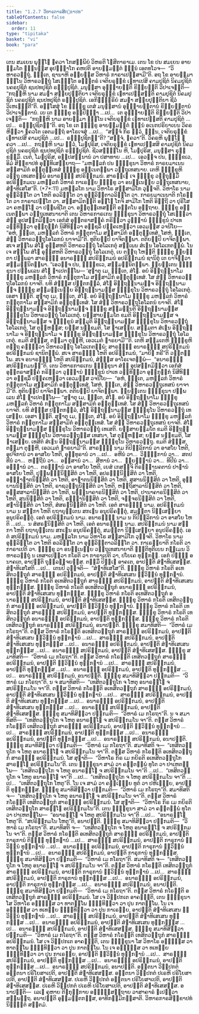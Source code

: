 ```yaml
---
title: "1.2.7 ວິຫາຣກາຣສິກ຺ຂາປທ"
tableOfContents: false
sidebar:
  order: 11
type: "tipitaka"
basket: "vi"
book: "para"
---
```



<DynamicBreadcrumb />

<Division number="365" book="para">

<Paragraph number="1512" book="para">
ເຕນ ສມເຍນ ພຸທ຺ໂຘ ຠຄວາ ໂກສມ຺ພິຍໍ ວິຫຣຕິ ໂຆສິຕາຣາເມ. ເຕນ ໂຂ ປນ ສມເຍນ ອາຍສ຺ມໂຕ ຉນ຺ນສ຺ສ ອຸປຏ຺ຐາໂກ ຄຫປຕິ ອາຍສ຺ມນ຺ຕໍ ຉນ຺ນໍ ເອຕທໂວຈ—  “ວິຫາຣວຕ຺ຖຸໍ, ຠນ຺ເຕ, ຊານາຫິ ອຍ຺ຍສ຺ສ ວິຫາຣໍ ກາຣາເປສ຺ສາມີ”ຕິ. ອຖ ໂຂ ອາຍສ຺ມາ ຉນ຺ໂນ ວິຫາຣວຕ຺ຖຸໍ ໂສເຘນ຺ໂຕ ອຎ຺ຎຕຣໍ ເຈຕິຍຣຸກ຺ຂໍ ເຉທາເປສິ ຄາມປູຊິຕໍ ນິຄມປູຊິຕໍ ນຄຣປູຊິຕໍ ຊນປທປູຊິຕໍ ຣຏ຺ຐປູຊິຕໍ. ມນຸສ຺ສາ ອຸຊ຺ຌາຍນ຺ຕິ ຂິຍ຺ຍນ຺ຕິ ວິປາເຈນ຺ຕິ—  “ກຖຎ຺ຫິ ນາມ ສມຓາ ສກ຺ຍປຸຕ຺ຕິຍາ ເຈຕິຍຣຸກ຺ຂໍ ເຉທາເປສ຺ສນ຺ຕິ ຄາມປູຊິຕໍ ນິຄມປູຊິຕໍ ນຄຣປູຊິຕໍ ຊນປທປູຊິຕໍ ຣຏ຺ຐປູຊິຕໍ. ເອກິນ຺ທ຺ຣິຍໍ ສມຓາ ສກ຺ຍປຸຕ຺ຕິຍາ ຊີວໍ ວິເຫເຐນ຺ຕີ”ຕິ.
</Paragraph>

<Paragraph number="1513" book="para">
ອສ຺ໂສສຸໍ ໂຂ ຠິກ຺ຂູ ເຕສໍ ມນຸສ຺ສານໍ ອຸຊ຺ຌາຍນ຺ຕານໍ ຂິຍ຺ຍນ຺ຕານໍ ວິປາເຈນ຺ຕານໍ. ເຍ ເຕ ຠິກ຺ຂູ ອປ຺ປິຈ຺ຉາ …ເປ…  ເຕ ອຸຊ຺ຌາຍນ຺ຕິ ຂິຍ຺ຍນ຺ຕິ ວິປາເຈນ຺ຕິ—  “ກຖຎ຺ຫິ ນາມ ອາຍສ຺ມາ ຉນ຺ໂນ ເຈຕິຍຣຸກ຺ຂໍ ເຉທາເປສ຺ສຕິ ຄາມປູຊິຕໍ …ເປ…  ຣຏ຺ຐປູຊິຕນ຺”ຕິ.
</Paragraph>

<Paragraph number="1514" book="para">
ອຖ ໂຂ ເຕ ຠິກ຺ຂູ ອາຍສ຺ມນ຺ຕໍ ຉນ຺ນໍ ອເນກປຣິຍາເຍນ ວິຄຣຫິຕ຺ວາ ຠຄວໂຕ ເອຕມຕ຺ຖໍ ອາໂຣເຈສຸໍ …ເປ…  “ສຈ຺ຈໍ ກິຣ ຕ຺ວໍ, ຉນ຺ນ, ເຈຕິຍຣຸກ຺ຂໍ ເຉທາເປສິ ຄາມປູຊິຕໍ …ເປ…  ຣຏ຺ຐປູຊິຕນ຺”ຕິ? “ສຈ຺ຈໍ, ຠຄວາ”ຕິ. ວິຄຣຫິ ພຸທ຺ໂຘ ຠຄວາ …ເປ…  ກຖຎ຺ຫິ ນາມ ຕ຺ວໍ, ໂມຆປຸຣິສ, ເຈຕິຍຣຸກ຺ຂໍ ເຉທາເປສ຺ສສິ ຄາມປູຊິຕໍ ນິຄມປູຊິຕໍ ນຄຣປູຊິຕໍ ຊນປທປູຊິຕໍ ຣຏ຺ຐປູຊິຕໍ. ຊີວສຎ຺ຎິໂນ ຫິ, ໂມຆປຸຣິສ, ມນຸສ຺ສາ ຣຸກ຺ຂສ຺ມິໍ. ເນຕໍ, ໂມຆປຸຣິສ, ອປ຺ປສນ຺ນານໍ ວາ ປສາທາຍ …ເປ…  ເອວຎ຺ຈ ປນ, ຠິກ຺ຂເວ, ອິມໍ ສິກ຺ຂາປທໍ ອຸທ຺ທິເສຍ຺ຍາຖ—
</Paragraph>

</Division>
<Division number="366" book="para">

<Paragraph number="1515" book="para">
<Emphasis>“ມຫລ຺ລກໍ ປນ ຠິກ຺ຂຸນາ ວິຫາຣໍ ກາຣຍມາເນນ ສສ຺ສາມິກໍ ອຕ຺ຕຸທ຺ເທສໍ ຠິກ຺ຂູ ອຠິເນຕພ຺ພາ ວຕ຺ຖຸເທສນາຍ. ເຕຫິ ຠິກ຺ຂູຫິ ວຕ຺ຖຸ ເທເສຕພ຺ພໍ ອນາຣມ຺ຠໍ ສປຣິກ຺ກມນໍ. ສາຣມ຺ເຠ ເຈ ຠິກ຺ຂຸ ວຕ຺ຖຸສ຺ມິໍ ອປຣິກ຺ກມເນ ມຫລ຺ລກໍ ວິຫາຣໍ ກາເຣຍ຺ຍ ຠິກ຺ຂູ ວາ ອນຠິເນຍ຺ຍ ວຕ຺ຖຸເທສນາຍ, ສໍຆາທິເສໂສ”</Emphasis>ຕິ. (*7*:<Emphasis>11</Emphasis>)
</Paragraph>

</Division>
<Division number="367" book="para">

<Paragraph number="1516" book="para">
<Emphasis>ມຫລ຺ລໂກ</Emphasis> ນາມ ວິຫາໂຣ ສສ຺ສາມິໂກ ວຸຈ຺ຈຕິ.
</Paragraph>

<Paragraph number="1517" book="para">
<Emphasis>ວິຫາໂຣ</Emphasis> ນາມ ອຸລ຺ລິຕ຺ໂຕ ວາ ໂຫຕິ ອວລິຕ຺ໂຕ ວາ ອຸລ຺ລິຕ຺ຕາວລິຕ຺ໂຕ ວາ.
</Paragraph>

<Paragraph number="1518" book="para">
<Emphasis>ກາຣຍມາເນນາ</Emphasis>ຕິ ກໂຣນ຺ໂຕ ວາ ກາຣາເປນ຺ໂຕ ວາ.
</Paragraph>

<Paragraph number="1519" book="para">
<Emphasis>ສສ຺ສາມິກນ຺</Emphasis>ຕິ ອຎ຺ໂຎ ໂກຈິ ສາມິໂກ ໂຫຕິ ອິຕ຺ຖີ ວາ ປຸຣິໂສ ວາ ຄຫຏ຺ໂຐ ວາ ປພ຺ພຊິໂຕ ວາ.
</Paragraph>

<Paragraph number="1520" book="para">
<Emphasis>ອຕ຺ຕຸທ຺ເທສນ຺</Emphasis>ຕິ ອຕ຺ຕໂນ ອຕ຺ຖາຍ.
</Paragraph>

<Paragraph number="1521" book="para">
<Emphasis>ຠິກ຺ຂູ ອຠິເນຕພ຺ພາ ວຕ຺ຖຸເທສນາຍາ</Emphasis>ຕິ ເຕນ ວິຫາຣກາຣເກນ ຠິກ຺ຂຸນາ ວິຫາຣວຕ຺ຖຸໍ ໂສເຘຕ຺ວາ ສໍຆໍ ອຸປສງ຺ກມິຕ຺ວາ ເອກໍສໍ ອຸຕ຺ຕຣາສງ຺ຄໍ ກຣິຕ຺ວາ ວຸຑ຺ຒານໍ ຠິກ຺ຂູນໍ ປາເທ ວນ຺ທິຕ຺ວາ ອຸກ຺ກຸຏິກໍ ນິສີທິຕ຺ວາ ອຎ຺ຊລິໍ ປຄ຺ຄເຫຕ຺ວາ ເອວມສ຺ສ ວຈນີໂຍ—  “ອຫໍ, ຠນ຺ເຕ, ມຫລ຺ລກໍ ວິຫາຣໍ ກຕ຺ຕຸກາໂມ ສສ຺ສາມິກໍ ອຕ຺ຕຸທ຺ເທສໍ. ໂສຫໍ, ຠນ຺ເຕ, ສໍຆໍ ວິຫາຣວຕ຺ຖຸໂອໂລກນໍ ຍາຈາມີ”ຕິ. ທຸຕິຍມ຺ປິ ຍາຈິຕພ຺ພາ. ຕຕິຍມ຺ປິ ຍາຈິຕພ຺ພາ. ສເຈ ສພ຺ໂພ ສໍໂຆ ອຸສ຺ສຫຕິ ວິຫາຣວຕ຺ຖຸໍ ໂອໂລເກຕຸໍ ສພ຺ເພນ ສໍເຆນ ໂອໂລເກຕພ຺ພໍ. ໂນ ເຈ ສພ຺ໂພ ສໍໂຆ ອຸສ຺ສຫຕິ ວິຫາຣວຕ຺ຖຸໍ ໂອໂລເກຕຸໍ, ເຍ ຕຕ຺ຖ ໂຫນ຺ຕິ ຠິກ຺ຂູ ພ຺ຍຕ຺ຕາ ປຏິພລາ ສາຣມ຺ຠໍ ອນາຣມ຺ຠໍ ສປຣິກ຺ກມນໍ ອປຣິກ຺ກມນໍ ຊານິຕຸໍ ເຕ ຍາຈິຕ຺ວາ ສມ຺ມນ຺ນິຕພ຺ພາ. “ເອວຎ຺ຈ ປນ, ຠິກ຺ຂເວ, ສມ຺ມນ຺ນິຕພ຺ພາ. ພ຺ຍຕ຺ເຕນ ຠິກ຺ຂຸນາ ປຏິພເລນ ສໍໂຆ ຎາເປຕພ຺ໂພ—
</Paragraph>

</Division>
<Division number="368" book="para">

<Paragraph number="1522" book="para">
‘ສຸຓາຕຸ ເມ, ຠນ຺ເຕ, ສໍໂຆ. ອຍໍ ອິຕ຺ຖນ຺ນາໂມ ຠິກ຺ຂຸ ມຫລ຺ລກໍ ວິຫາຣໍ ກຕ຺ຕຸກາໂມ ສສ຺ສາມິກໍ ອຕ຺ຕຸທ຺ເທສໍ. ໂສ ສໍຆໍ ວິຫາຣວຕ຺ຖຸໂອໂລກນໍ ຍາຈຕິ. ຍທິ ສໍຆສ຺ສ ປຕ຺ຕກລ຺ລໍ, ສໍໂຆ ອິຕ຺ຖນ຺ນາມຎ຺ຈ ອິຕ຺ຖນ຺ນາມຎ຺ຈ ຠິກ຺ຂູ ສມ຺ມນ຺ເນຍ຺ຍ ອິຕ຺ຖນ຺ນາມສ຺ສ ຠິກ຺ຂຸໂນ ວິຫາຣວຕ຺ຖຸໍ ໂອໂລເກຕຸໍ. ເອສາ ຎຕ຺ຕິ.
</Paragraph>

<Paragraph number="1523" book="para">
ສຸຓາຕຸ ເມ, ຠນ຺ເຕ, ສໍໂຆ. ອຍໍ ອິຕ຺ຖນ຺ນາໂມ ຠິກ຺ຂຸ ມຫລ຺ລກໍ ວິຫາຣໍ ກຕ຺ຕຸກາໂມ ສສ຺ສາມິກໍ ອຕ຺ຕຸທ຺ເທສໍ. ໂສ ສໍຆໍ ວິຫາຣວຕ຺ຖຸໂອໂລກນໍ ຍາຈຕິ. ສໍໂຆ ອິຕ຺ຖນ຺ນາມຎ຺ຈ ອິຕ຺ຖນ຺ນາມຎ຺ຈ ຠິກ຺ຂູ ສມ຺ມນ຺ນຕິ ອິຕ຺ຖນ຺ນາມສ຺ສ ຠິກ຺ຂຸໂນ ວິຫາຣວຕ຺ຖຸໍ ໂອໂລເກຕຸໍ. ຍສ຺ສາຍສ຺ມໂຕ ຂມຕິ ອິຕ຺ຖນ຺ນາມສ຺ສ ຈ ອິຕ຺ຖນ຺ນາມສ຺ສ ຈ ຠິກ຺ຂູນໍ ສມ຺ມຸຕິ ອິຕ຺ຖນ຺ນາມສ຺ສ ຠິກ຺ຂຸໂນ ວິຫາຣວຕ຺ຖຸໍ ໂອໂລເກຕຸໍ, ໂສ ຕຸຓ຺ຫສ຺ສ; ຍສ຺ສ ນກ຺ຂມຕິ, ໂສ ຠາເສຍ຺ຍ.
</Paragraph>

<Paragraph number="1524" book="para">
ສມ຺ມຕາ ສໍເຆນ ອິຕ຺ຖນ຺ນາໂມ ຈ ອິຕ຺ຖນ຺ນາໂມ ຈ ຠິກ຺ຂູ ອິຕ຺ຖນ຺ນາມສ຺ສ ຠິກ຺ຂຸໂນ ວິຫາຣວຕ຺ຖຸໍ ໂອໂລເກຕຸໍ. ຂມຕິ ສໍຆສ຺ສ, ຕສ຺ມາ ຕຸຓ຺ຫີ, ເອວເມຕໍ ຘາຣຍາມີ’”ຕິ.
</Paragraph>

</Division>
<Division number="369" book="para">

<Paragraph number="1525" book="para">
ເຕຫິ ສມ຺ມເຕຫິ ຠິກ຺ຂູຫິ ຕຕ຺ຖ ຄນ຺ຕ຺ວາ ວິຫາຣວຕ຺ຖຸ ໂອໂລເກຕພ຺ພໍ; ສາຣມ຺ຠໍ ອນາຣມ຺ຠໍ ສປຣິກ຺ກມນໍ ອປຣິກ຺ກມນໍ ຊານິຕພ຺ພໍ. ສເຈ ສາຣມ຺ຠໍ ໂຫຕິ ອປຣິກ຺ກມນໍ, “ມາຍິຘ ກຣີ”ຕິ ວຕ຺ຕພ຺ໂພ. ສເຈ ອນາຣມ຺ຠໍ ໂຫຕິ ສປຣິກ຺ກມນໍ, ສໍຆສ຺ສ ອາໂຣເຈຕພ຺ພໍ—  “ອນາຣມ຺ຠໍ ສປຣິກ຺ກມນນ຺”ຕິ. ເຕນ ວິຫາຣກາຣເກນ ຠິກ຺ຂຸນາ ສໍຆໍ ອຸປສງ຺ກມິຕ຺ວາ ເອກໍສໍ ອຸຕ຺ຕຣາສງ຺ຄໍ ກຣິຕ຺ວາ ວຸຑ຺ຒານໍ ຠິກ຺ຂູນໍ ປາເທ ວນ຺ທິຕ຺ວາ ອຸກ຺ກຸຏິກໍ ນິສີທິຕ຺ວາ ອຎ຺ຊລິໍ ປຄ຺ຄເຫຕ຺ວາ ເອວມສ຺ສ ວຈນີໂຍ—  “ອຫໍ, ຠນ຺ເຕ, ມຫລ຺ລກໍ ວິຫາຣໍ ກຕ຺ຕຸກາໂມ ສສ຺ສາມິກໍ ອຕ຺ຕຸທ຺ເທສໍ. ໂສຫໍ, ຠນ຺ເຕ, ສໍຆໍ ວິຫາຣວຕ຺ຖຸເທສນໍ ຍາຈາມີ”ຕິ. ທຸຕິຍມ຺ປິ ຍາຈິຕພ຺ພາ. ຕຕິຍມ຺ປິ ຍາຈິຕພ຺ພາ. ພ຺ຍຕ຺ເຕນ ຠິກ຺ຂຸນາ ປຏິພເລນ ສໍໂຆ ຎາເປຕພ຺ໂພ—
</Paragraph>

</Division>
<Division number="370" book="para">

<Paragraph number="1526" book="para">
“ສຸຓາຕຸ ເມ, ຠນ຺ເຕ, ສໍໂຆ. ອຍໍ ອິຕ຺ຖນ຺ນາໂມ ຠິກ຺ຂຸ ມຫລ຺ລກໍ ວິຫາຣໍ ກຕ຺ຕຸກາໂມ ສສ຺ສາມິກໍ ອຕ຺ຕຸທ຺ເທສໍ. ໂສ ສໍຆໍ ວິຫາຣວຕ຺ຖຸເທສນໍ ຍາຈຕິ. ຍທິ ສໍຆສ຺ສ ປຕ຺ຕກລ຺ລໍ, ສໍໂຆ ອິຕ຺ຖນ຺ນາມສ຺ສ ຠິກ຺ຂຸໂນ ວິຫາຣວຕ຺ຖຸໍ ເທເສຍ຺ຍ. ເອສາ ຎຕ຺ຕິ.
</Paragraph>

<Paragraph number="1527" book="para">
ສຸຓາຕຸ ເມ, ຠນ຺ເຕ, ສໍໂຆ. ອຍໍ ອິຕ຺ຖນ຺ນາໂມ ຠິກ຺ຂຸ ມຫລ຺ລກໍ ວິຫາຣໍ ກຕ຺ຕຸກາໂມ ສສ຺ສາມິກໍ ອຕ຺ຕຸທ຺ເທສໍ. ໂສ ສໍຆໍ ວິຫາຣວຕ຺ຖຸເທສນໍ ຍາຈຕິ. ສໍໂຆ ອິຕ຺ຖນ຺ນາມສ຺ສ ຠິກ຺ຂຸໂນ ວິຫາຣວຕ຺ຖຸໍ ເທເສຕິ. ຍສ຺ສາຍສ຺ມໂຕ ຂມຕິ ອິຕ຺ຖນ຺ນາມສ຺ສ ຠິກ຺ຂຸໂນ ວິຫາຣວຕ຺ຖຸສ຺ສ ເທສນາ, ໂສ ຕຸຓ຺ຫສ຺ສ; ຍສ຺ສ ນກ຺ຂມຕິ, ໂສ ຠາເສຍ຺ຍ.
</Paragraph>

<Paragraph number="1528" book="para">
ເທສິຕໍ ສໍເຆນ ອິຕ຺ຖນ຺ນາມສ຺ສ ຠິກ຺ຂຸໂນ ວິຫາຣວຕ຺ຖຸ. ຂມຕິ ສໍຆສ຺ສ, ຕສ຺ມາ ຕຸຓ຺ຫີ, ເອວເມຕໍ ຘາຣຍາມີ”ຕິ.
</Paragraph>

</Division>
<Division number="371" book="para">

<Paragraph number="1529" book="para">
<Emphasis>ສາຣມ຺ຠໍ</Emphasis> ນາມ ກິປິລ຺ລິການໍ ວາ ອາສໂຍ ໂຫຕິ, ອຸປຈິການໍ ວາ ອາສໂຍ ໂຫຕິ, ອຸນ຺ທູຣານໍ ວາ …ເປ…  ອຫີນໍ ວາ…  ວິຈ຺ຉິການໍ ວາ…  ສຕປທີນໍ ວາ…  ຫຕ຺ຖີນໍ ວາ…  ອສ຺ສານໍ ວາ…  ສີຫານໍ ວາ…  ພ຺ຍຄ຺ຆານໍ ວາ…  ທີປີນໍ ວາ…  ອຈ຺ຉານໍ ວາ…  ຕຣຈ຺ຉານໍ ວາ ອາສໂຍ ໂຫຕິ, ເຍສໍ ເກສຎ຺ຈິ ຕິຣຈ຺ຉານຄຕານໍ ປາຓານໍ ອາສໂຍ ໂຫຕິ, ປຸພ຺ພຓ຺ຓນິສ຺ສິຕໍ ວາ ໂຫຕິ, ອປຣຓ຺ຓນິສ຺ສິຕໍ ວາ ໂຫຕິ, ອພ຺ຠາຆາຕນິສ຺ສິຕໍ ວາ ໂຫຕິ, ອາຆາຕນນິສ຺ສິຕໍ ວາ ໂຫຕິ, ສຸສານນິສ຺ສິຕໍ ວາ ໂຫຕິ, ອຸຍ຺ຍານນິສ຺ສິຕໍ ວາ ໂຫຕິ, ຣາຊວຕ຺ຖຸນິສ຺ສິຕໍ ວາ ໂຫຕິ, ຫຕ຺ຖິສາລານິສ຺ສິຕໍ ວາ ໂຫຕິ, ອສ຺ສສາລານິສ຺ສິຕໍ ວາ ໂຫຕິ, ພນ຺ຘນາຄາຣນິສ຺ສິຕໍ ວາ ໂຫຕິ, ປານາຄາຣນິສ຺ສິຕໍ ວາ ໂຫຕິ, ສູນນິສ຺ສິຕໍ ວາ ໂຫຕິ, ຣຈ຺ຉານິສ຺ສິຕໍ ວາ ໂຫຕິ, ຈຈ຺ຈຣນິສ຺ສິຕໍ ວາ ໂຫຕິ, ສຠານິສ຺ສິຕໍ ວາ ໂຫຕິ, ສໍສຣຓນິສ຺ສິຕໍ ວາ ໂຫຕິ. ເອຕໍ ສາຣມ຺ຠໍ ນາມ.
</Paragraph>

<Paragraph number="1530" book="para">
<Emphasis>ອປຣິກ຺ກມນໍ</Emphasis> ນາມ ນ ສກ຺ກາ ໂຫຕິ ຍຖາຍຸຕ຺ເຕນ ສກເຏນ ອນຸປຣິຄນ຺ຕຸໍ, ສມນ຺ຕາ ນິສ຺ເສຓິຍາ ອນຸປຣິຄນ຺ຕຸໍ. ເອຕໍ ອປຣິກ຺ກມນໍ ນາມ.
</Paragraph>

<Paragraph number="1531" book="para">
<Emphasis>ອນາຣມ຺ຠໍ</Emphasis> ນາມ ນ ກິປິລ຺ລິການໍ ວາ ອາສໂຍ ໂຫຕິ …ເປ…  ນ ສໍສຣຓນິສ຺ສິຕໍ ວາ ໂຫຕິ. ເອຕໍ ອນາຣມ຺ຠໍ ນາມ.
</Paragraph>

<Paragraph number="1532" book="para">
<Emphasis>ສປຣິກ຺ກມນໍ</Emphasis> ນາມ ສກ຺ກາ ໂຫຕິ ຍຖາຍຸຕ຺ເຕນ ສກເຏນ ອນຸປຣິຄນ຺ຕຸໍ, ສມນ຺ຕາ ນິສ຺ເສຓິຍາ ອນຸປຣິຄນ຺ຕຸໍ. ເອຕໍ ສປຣິກ຺ກມນໍ ນາມ.
</Paragraph>

<Paragraph number="1533" book="para">
<Emphasis>ມຫລ຺ລໂກ</Emphasis> ນາມ ວິຫາໂຣ ສສ຺ສາມິໂກ ວຸຈ຺ຈຕິ.
</Paragraph>

<Paragraph number="1534" book="para">
<Emphasis>ວິຫາໂຣ</Emphasis> ນາມ ອຸລ຺ລິຕ຺ໂຕ ວາ ໂຫຕິ ອວລິຕ຺ໂຕ ວາ ອຸລ຺ລິຕ຺ຕາວລິຕ຺ໂຕ ວາ.
</Paragraph>

<Paragraph number="1535" book="para">
<Emphasis>ກາເຣຍ຺ຍາ</Emphasis>ຕິ ກໂຣຕິ ວາ ກາຣາເປຕິ ວາ.
</Paragraph>

<Paragraph number="1536" book="para">
<Emphasis>ຠິກ຺ຂູ ວາ ອນຠິເນຍ຺ຍ ວຕ຺ຖຸເທສນາຍາ</Emphasis>ຕິ ຎຕ຺ຕິທຸຕິເຍນ ກມ຺ເມນ ວິຫາຣວຕ຺ຖຸໍ ນ ເທສາເປຕ຺ວາ ກໂຣຕິ ວາ ກາຣາເປຕິ ວາ, ປໂຍເຄ ທຸກ຺ກຏໍ. ເອກໍ ປິຓ຺ຑໍ ອນາຄເຕ, ອາປຕ຺ຕິ ຖຸລ຺ລຈ຺ຈຍສ຺ສ. ຕສ຺ມິໍ ປິຓ຺ເຑ ອາຄເຕ, ອາປຕ຺ຕິ ສໍຆາທິເສສສ຺ສ.
</Paragraph>

<Paragraph number="1537" book="para">
<Emphasis>ສໍຆາທິເສໂສ</Emphasis>ຕິ …ເປ…  ເຕນປິ ວຸຈ຺ຈຕິ—  “ສໍຆາທິເສໂສ”ຕິ.
</Paragraph>

</Division>
<Division number="372" book="para">

<Paragraph number="1538" book="para">
ຠິກ຺ຂຸ ວິຫາຣໍ ກໂຣຕິ ອເທສິຕວຕ຺ຖຸກໍ ສາຣມ຺ຠໍ ອປຣິກ຺ກມນໍ, ອາປຕ຺ຕິ ສໍຆາທິເສເສນ ທ຺ວິນ຺ນໍ ທຸກ຺ກຏານໍ. ຠິກ຺ຂຸ ວິຫາຣໍ ກໂຣຕິ ອເທສິຕວຕ຺ຖຸກໍ ສາຣມ຺ຠໍ ສປຣິກ຺ກມນໍ, ອາປຕ຺ຕິ ສໍຆາທິເສເສນ ທຸກ຺ກຏສ຺ສ. ຠິກ຺ຂຸ ວິຫາຣໍ ກໂຣຕິ ອເທສິຕວຕ຺ຖຸກໍ ອນາຣມ຺ຠໍ ອປຣິກ຺ກມນໍ, ອາປຕ຺ຕິ ສໍຆາທິເສເສນ ທຸກ຺ກຏສ຺ສ. ຠິກ຺ຂຸ ວິຫາຣໍ ກໂຣຕິ ອເທສິຕວຕ຺ຖຸກໍ ອນາຣມ຺ຠໍ ສປຣິກ຺ກມນໍ, ອາປຕ຺ຕິ ສໍຆາທິເສສສ຺ສ.
</Paragraph>

<Paragraph number="1539" book="para">
ຠິກ຺ຂຸ ວິຫາຣໍ ກໂຣຕິ ເທສິຕວຕ຺ຖຸກໍ ສາຣມ຺ຠໍ ອປຣິກ຺ກມນໍ, ອາປຕ຺ຕິ ທ຺ວິນ຺ນໍ ທຸກ຺ກຏານໍ. ຠິກ຺ຂຸ ວິຫາຣໍ ກໂຣຕິ ເທສິຕວຕ຺ຖຸກໍ ສາຣມ຺ຠໍ ສປຣິກ຺ກມນໍ, ອາປຕ຺ຕິ ທຸກ຺ກຏສ຺ສ. ຠິກ຺ຂຸ ວິຫາຣໍ ກໂຣຕິ ເທສິຕວຕ຺ຖຸກໍ ອນາຣມ຺ຠໍ ອປຣິກ຺ກມນໍ, ອາປຕ຺ຕິ ທຸກ຺ກຏສ຺ສ. ຠິກ຺ຂຸ ວິຫາຣໍ ກໂຣຕິ ເທສິຕວຕ຺ຖຸກໍ ອນາຣມ຺ຠໍ ສປຣິກ຺ກມນໍ, ອນາປຕ຺ຕິ.
</Paragraph>

</Division>
<Division number="373" book="para">

<Paragraph number="1540" book="para">
ຠິກ຺ຂຸ ສມາທິສຕິ—  “ວິຫາຣໍ ເມ ກໂຣຖາ”ຕິ. ຕສ຺ສ ວິຫາຣໍ ກໂຣນ຺ຕິ ອເທສິຕວຕ຺ຖຸກໍ ສາຣມ຺ຠໍ ອປຣິກ຺ກມນໍ, ອາປຕ຺ຕິ ສໍຆາທິເສເສນ ທ຺ວິນ຺ນໍ ທຸກ຺ກຏານໍ …ເປ…  ສາຣມ຺ຠໍ ສປຣິກ຺ກມນໍ, ອາປຕ຺ຕິ ສໍຆາທິເສເສນ ທຸກ຺ກຏສ຺ສ …ເປ…  ອນາຣມ຺ຠໍ ອປຣິກ຺ກມນໍ, ອາປຕ຺ຕິ ສໍຆາທິເສເສນ ທຸກ຺ກຏສ຺ສ …ເປ…  ອນາຣມ຺ຠໍ ສປຣິກ຺ກມນໍ, ອາປຕ຺ຕິ ສໍຆາທິເສສສ຺ສ.
</Paragraph>

<Paragraph number="1541" book="para">
ຠິກ຺ຂຸ ສມາທິສຕິ—  “ວິຫາຣໍ ເມ ກໂຣຖາ”ຕິ. ຕສ຺ສ ວິຫາຣໍ ກໂຣນ຺ຕິ ເທສິຕວຕ຺ຖຸກໍ ສາຣມ຺ຠໍ ອປຣິກ຺ກມນໍ, ອາປຕ຺ຕິ ທ຺ວິນ຺ນໍ ທຸກ຺ກຏານໍ …ເປ…  ສາຣມ຺ຠໍ ສປຣິກ຺ກມນໍ, ອາປຕ຺ຕິ ທຸກ຺ກຏສ຺ສ …ເປ…  ອນາຣມ຺ຠໍ ອປຣິກ຺ກມນໍ, ອາປຕ຺ຕິ ທຸກ຺ກຏສ຺ສ …ເປ…  ອນາຣມ຺ຠໍ ສປຣິກ຺ກມນໍ, ອນາປຕ຺ຕິ.
</Paragraph>

</Division>
<Division number="374" book="para">

<Paragraph number="1542" book="para">
ຠິກ຺ຂຸ ສມາທິສິຕ຺ວາ ປກ຺ກມຕິ—  “ວິຫາຣໍ ເມ ກໂຣຖາ”ຕິ. ນ ຈ ສມາທິສຕິ—  “ເທສິຕວຕ຺ຖຸໂກ ຈ ໂຫຕຸ ອນາຣມ຺ໂຠ ຈ ສປຣິກ຺ກມໂນ ຈາ”ຕິ. ຕສ຺ສ ວິຫາຣໍ ກໂຣນ຺ຕິ ອເທສິຕວຕ຺ຖຸກໍ ສາຣມ຺ຠໍ ອປຣິກ຺ກມນໍ, ອາປຕ຺ຕິ ສໍຆາທິເສເສນ ທ຺ວິນ຺ນໍ ທຸກ຺ກຏານໍ …ເປ…  ສາຣມ຺ຠໍ ສປຣິກ຺ກມນໍ, ອາປຕ຺ຕິ ສໍຆາທິເສເສນ ທຸກ຺ກຏສ຺ສ …ເປ…  ອນາຣມ຺ຠໍ ອປຣິກ຺ກມນໍ, ອາປຕ຺ຕິ ສໍຆາທິເສເສນ ທຸກ຺ກຏສ຺ສ …ເປ…  ອນາຣມ຺ຠໍ ສປຣິກ຺ກມນໍ, ອາປຕ຺ຕິ ສໍຆາທິເສສສ຺ສ.
</Paragraph>

<Paragraph number="1543" book="para">
ຠິກ຺ຂຸ ສມາທິສິຕ຺ວາ ປກ຺ກມຕິ—  “ວິຫາຣໍ ເມ ກໂຣຖາ”ຕິ. ນ ຈ ສມາທິສຕິ—  “ເທສິຕວຕ຺ຖຸໂກ ຈ ໂຫຕຸ ອນາຣມ຺ໂຠ ຈ ສປຣິກ຺ກມໂນ ຈາ”ຕິ. ຕສ຺ສ ວິຫາຣໍ ກໂຣນ຺ຕິ ເທສິຕວຕ຺ຖຸກໍ ສາຣມ຺ຠໍ ອປຣິກ຺ກມນໍ, ອາປຕ຺ຕິ ທ຺ວິນ຺ນໍ ທຸກ຺ກຏານໍ …ເປ…  ສາຣມ຺ຠໍ ສປຣິກ຺ກມນໍ, ອາປຕ຺ຕິ ທຸກ຺ກຏສ຺ສ …ເປ…  ອນາຣມ຺ຠໍ ອປຣິກ຺ກມນໍ, ອາປຕ຺ຕິ ທຸກ຺ກຏສ຺ສ …ເປ…  ອນາຣມ຺ຠໍ ສປຣິກ຺ກມນໍ, ອນາປຕ຺ຕິ.
</Paragraph>

</Division>
<Division number="375" book="para">

<Paragraph number="1544" book="para">
ຠິກ຺ຂຸ ສມາທິສິຕ຺ວາ ປກ຺ກມຕິ—  “ວິຫາຣໍ ເມ ກໂຣຖາ”ຕິ. ສມາທິສຕິ ຈ—  “ເທສິຕວຕ຺ຖຸໂກ ຈ ໂຫຕຸ ອນາຣມ຺ໂຠ ຈ ສປຣິກ຺ກມໂນ ຈາ”ຕິ. ຕສ຺ສ ວິຫາຣໍ ກໂຣນ຺ຕິ ອເທສິຕວຕ຺ຖຸກໍ ສາຣມ຺ຠໍ ອປຣິກ຺ກມນໍ. ໂສ ສຸຓາຕິ—  “ວິຫາໂຣ ກິຣ ເມ ກຍິຣຕິ ອເທສິຕວຕ຺ຖຸໂກ ສາຣມ຺ໂຠ ອປຣິກ຺ກມໂນ”ຕິ. ເຕນ ຠິກ຺ຂຸນາ ສາມໍ ວາ ຄນ຺ຕພ຺ພໍ ທູໂຕ ວາ ປາເຫຕພ຺ໂພ—  “ເທສິຕວຕ຺ຖຸໂກ ຈ ໂຫຕຸ ອນາຣມ຺ໂຠ ຈ ສປຣິກ຺ກມໂນ ຈາ”ຕິ …ເປ…  “ເທສິຕວຕ຺ຖຸໂກ ຈ ໂຫຕຸ ອນາຣມ຺ໂຠ ຈາ”ຕິ …ເປ…  “ເທສິຕວຕ຺ຖຸໂກ ຈ ໂຫຕຸ ສປຣິກ຺ກມໂນ ຈາ”ຕິ …ເປ…  “ເທສິຕວຕ຺ຖຸໂກ ໂຫຕູ”ຕິ. ໂນ ເຈ ສາມໍ ວາ ຄຈ຺ເຉຍ຺ຍ ທູຕໍ ວາ ປຫິເຓຍ຺ຍ, ອາປຕ຺ຕິ ທຸກ຺ກຏສ຺ສ.
</Paragraph>

<Paragraph number="1545" book="para">
ຠິກ຺ຂຸ ສມາທິສິຕ຺ວາ ປກ຺ກມຕິ—  “ວິຫາຣໍ ເມ ກໂຣຖາ”ຕິ. ສມາທິສຕິ ຈ—  “ເທສິຕວຕ຺ຖຸໂກ ຈ ໂຫຕຸ ອນາຣມ຺ໂຠ ຈ ສປຣິກ຺ກມໂນ ຈາ”ຕິ. ຕສ຺ສ ວິຫາຣໍ ກໂຣນ຺ຕິ ເທສິຕວຕ຺ຖຸກໍ ສາຣມ຺ຠໍ ອປຣິກ຺ກມນໍ. ໂສ ສຸຓາຕິ—  “ວິຫາໂຣ ກິຣ ເມ ກຍິຣຕິ ເທສິຕວຕ຺ຖຸໂກ ສາຣມ຺ໂຠ ອປຣິກ຺ກມໂນ”ຕິ. ເຕນ ຠິກ຺ຂຸນາ ສາມໍ ວາ ຄນ຺ຕພ຺ພໍ ທູໂຕ ວາ ປາເຫຕພ຺ໂພ—  “ອນາຣມ຺ໂຠ ຈ ໂຫຕຸ ສປຣິກ຺ກມໂນ ຈາ”ຕິ …ເປ…  “ອນາຣມ຺ໂຠ ໂຫຕູ”ຕິ. “ສປຣິກ຺ກມໂນ ໂຫຕູ”ຕິ, ອນາປຕ຺ຕິ.
</Paragraph>

</Division>
<Division number="376" book="para">

<Paragraph number="1546" book="para">
ຠິກ຺ຂຸ ສມາທິສິຕ຺ວາ ປກ຺ກມຕິ—  “ວິຫາຣໍ ເມ ກໂຣຖາ”ຕິ. ສມາທິສຕິ ຈ—  “ເທສິຕວຕ຺ຖຸໂກ ຈ ໂຫຕຸ ອນາຣມ຺ໂຠ ຈ ສປຣິກ຺ກມໂນ ຈາ”ຕິ. ຕສ຺ສ ວິຫາຣໍ ກໂຣນ຺ຕິ ອເທສິຕວຕ຺ຖຸກໍ ສາຣມ຺ຠໍ ອປຣິກ຺ກມນໍ, ອາປຕ຺ຕິ ກາຣຸການໍ ຕິຓ຺ຓໍ ທຸກ຺ກຏານໍ …ເປ…  ສາຣມ຺ຠໍ ສປຣິກ຺ກມນໍ, ອາປຕ຺ຕິ ກາຣຸການໍ ທ຺ວິນ຺ນໍ ທຸກ຺ກຏານໍ …ເປ…  ອນາຣມ຺ຠໍ ອປຣິກ຺ກມນໍ, ອາປຕ຺ຕິ ກາຣຸການໍ ທ຺ວິນ຺ນໍ ທຸກ຺ກຏານໍ …ເປ…  ອນາຣມ຺ຠໍ ສປຣິກ຺ກມນໍ, ອາປຕ຺ຕິ ກາຣຸການໍ ທຸກ຺ກຏສ຺ສ.
</Paragraph>

<Paragraph number="1547" book="para">
ຠິກ຺ຂຸ ສມາທິສິຕ຺ວາ ປກ຺ກມຕິ—  “ວິຫາຣໍ ເມ ກໂຣຖາ”ຕິ. ສມາທິສຕິ ຈ—  “ເທສິຕວຕ຺ຖຸໂກ ຈ ໂຫຕຸ ອນາຣມ຺ໂຠ ຈ ສປຣິກ຺ກມໂນ ຈາ”ຕິ. ຕສ຺ສ ວິຫາຣໍ ກໂຣນ຺ຕິ ເທສິຕວຕ຺ຖຸກໍ ສາຣມ຺ຠໍ ອປຣິກ຺ກມນໍ, ອາປຕ຺ຕິ ກາຣຸການໍ ທ຺ວິນ຺ນໍ ທຸກ຺ກຏານໍ …ເປ…  ສາຣມ຺ຠໍ ສປຣິກ຺ກມນໍ, ອາປຕ຺ຕິ ກາຣຸການໍ ທຸກ຺ກຏສ຺ສ …ເປ…  ອນາຣມ຺ຠໍ ອປຣິກ຺ກມນໍ, ອາປຕ຺ຕິ ກາຣຸການໍ ທຸກ຺ກຏສ຺ສ …ເປ…  ອນາຣມ຺ຠໍ ສປຣິກ຺ກມນໍ, ອນາປຕ຺ຕິ.
</Paragraph>

</Division>
<Division number="377" book="para">

<Paragraph number="1548" book="para">
ຠິກ຺ຂຸ ສມາທິສິຕ຺ວາ ປກ຺ກມຕິ—  “ວິຫາຣໍ ເມ ກໂຣຖາ”ຕິ. ຕສ຺ສ ວິຫາຣໍ ກໂຣນ຺ຕິ ອເທສິຕວຕ຺ຖຸກໍ ສາຣມ຺ຠໍ ອປຣິກ຺ກມນໍ. ໂສ ເຈ ວິປ຺ປກເຕ ອາຄຈ຺ຉຕິ, ເຕນ ຠິກ຺ຂຸນາ ໂສ ວິຫາໂຣ ອຎ຺ຎສ຺ສ ວາ ທາຕພ຺ໂພ ຠິນ຺ທິຕ຺ວາ ວາ ປຸນ ກາຕພ຺ໂພ. ໂນ ເຈ ອຎ຺ຎສ຺ສ ວາ ທເທຍ຺ຍ ຠິນ຺ທິຕ຺ວາ ວາ ປຸນ ກາເຣຍ຺ຍ, ອາປຕ຺ຕິ ສໍຆາທິເສເສນ ທ຺ວິນ຺ນໍ ທຸກ຺ກຏານໍ …ເປ…  ສາຣມ຺ຠໍ ສປຣິກ຺ກມນໍ, ອາປຕ຺ຕິ ສໍຆາທິເສເສນ ທຸກ຺ກຏສ຺ສ …ເປ…  ອນາຣມ຺ຠໍ ອປຣິກ຺ກມນໍ, ອາປຕ຺ຕິ ສໍຆາທິເສເສນ ທຸກ຺ກຏສ຺ສ …ເປ…  ອນາຣມ຺ຠໍ ສປຣິກ຺ກມນໍ, ອາປຕ຺ຕິ ສໍຆາທິເສສສ຺ສ.
</Paragraph>

<Paragraph number="1549" book="para">
ຠິກ຺ຂຸ ສມາທິສິຕ຺ວາ ປກ຺ກມຕິ—  “ວິຫາຣໍ ເມ ກໂຣຖາ”ຕິ. ຕສ຺ສ ວິຫາຣໍ ກໂຣນ຺ຕິ ເທສິຕວຕ຺ຖຸກໍ ສາຣມ຺ຠໍ ອປຣິກ຺ກມນໍ. ໂສ ເຈ ວິປ຺ປກເຕ ອາຄຈ຺ຉຕິ, ເຕນ ຠິກ຺ຂຸນາ ໂສ ວິຫາໂຣ ອຎ຺ຎສ຺ສ ວາ ທາຕພ຺ໂພ ຠິນ຺ທິຕ຺ວາ ວາ ປຸນ ກາຕພ຺ໂພ. ໂນ ເຈ ອຎ຺ຎສ຺ສ ວາ ທເທຍ຺ຍ ຠິນ຺ທິຕ຺ວາ ວາ ປຸນ ກາເຣຍ຺ຍ, ອາປຕ຺ຕິ ທ຺ວິນ຺ນໍ ທຸກ຺ກຏານໍ …ເປ…  ສາຣມ຺ຠໍ ສປຣິກ຺ກມນໍ, ອາປຕ຺ຕິ ທຸກ຺ກຏສ຺ສ …ເປ…  ອນາຣມ຺ຠໍ ອປຣິກ຺ກມນໍ, ອາປຕ຺ຕິ ທຸກ຺ກຏສ຺ສ …ເປ…  ອນາຣມ຺ຠໍ ສປຣິກ຺ກມນໍ, ອນາປຕ຺ຕິ.
</Paragraph>

</Division>
<Division number="378" book="para">

<Paragraph number="1550" book="para">
ອຕ຺ຕນາ ວິປ຺ປກຕໍ ອຕ຺ຕນາ ປຣິໂຍສາເປຕິ, ອາປຕ຺ຕິ ສໍຆາທິເສສສ຺ສ.
</Paragraph>

<Paragraph number="1551" book="para">
ອຕ຺ຕນາ ວິປ຺ປກຕໍ ປເຣຫິ ປຣິໂຍສາເປຕິ, ອາປຕ຺ຕິ ສໍຆາທິເສສສ຺ສ.
</Paragraph>

<Paragraph number="1552" book="para">
ປເຣຫິ ວິປ຺ປກຕໍ ອຕ຺ຕນາ ປຣິໂຍສາເປຕິ, ອາປຕ຺ຕິ ສໍຆາທິເສສສ຺ສ.
</Paragraph>

<Paragraph number="1553" book="para">
ປເຣຫິ ວິປ຺ປກຕໍ ປເຣຫິ ປຣິໂຍສາເປຕິ, ອາປຕ຺ຕິ ສໍຆາທິເສສສ຺ສ.
</Paragraph>

</Division>
<Division number="379" book="para">

<Paragraph number="1554" book="para">
ອນາປຕ຺ຕິ—  ເລເຓ ຄຸຫາຍ ຕິຓກຸຏິກາຍ ອຎ຺ຎສ຺ສຕ຺ຖາຍ ວາສາຄາຣໍ ຐເປຕ຺ວາ ສພ຺ພຕ຺ຖ. ອນາປຕ຺ຕິ ອຸມ຺ມຕ຺ຕກສ຺ສ, ອາທິກມ຺ມິກສ຺ສາຕິ.

</Paragraph>
</Division>

<Paragraph number="1555" type="center" book="para">
ວິຫາຣກາຣສິກ຺ຂາປທໍ ນິຏ຺ຐິຕໍ ສຕ຺ຕມໍ.
</Paragraph>